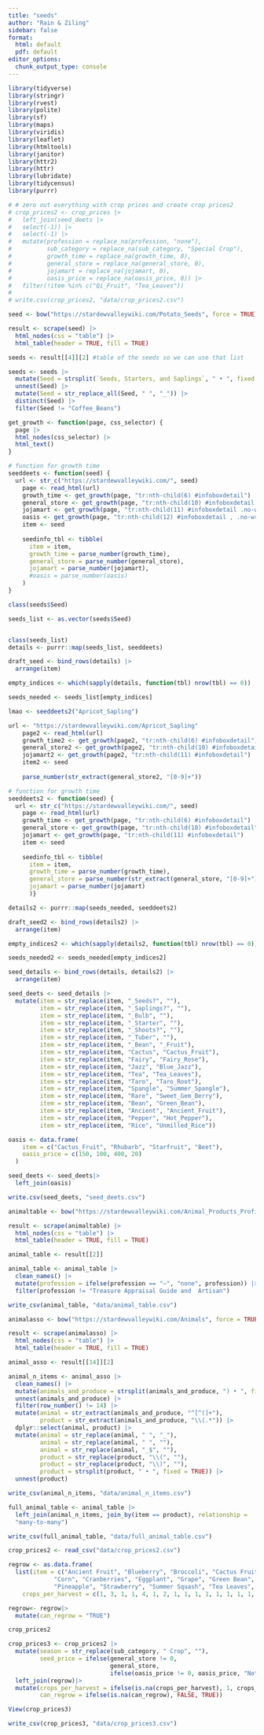 ```yaml
---
title: "seeds"
author: "Rain & Ziling"
sidebar: false
format:
  html: default
  pdf: default
editor_options: 
  chunk_output_type: console
---
```


```r
library(tidyverse)
library(stringr)
library(rvest)
library(polite)
library(sf)
library(maps)
library(viridis)
library(leaflet)
library(htmltools)
library(janitor)
library(httr2)
library(httr)
library(lubridate)
library(tidycensus)
library(purrr)
```

```r
# # zero out everything with crop prices and create crop prices2
# crop_prices2 <- crop_prices |>
#   left_join(seed_deets |>
#   select(-1)) |>
#   select(-1) |>
#   mutate(profession = replace_na(profession, "none"),
#          sub_category = replace_na(sub_category, "Special Crop"),
#          growth_time = replace_na(growth_time, 0),
#          general_store = replace_na(general_store, 0),
#          jojamart = replace_na(jojamart, 0),
#          oasis_price = replace_na(oasis_price, 0)) |>
#   filter(!item %in% c("Qi_Fruit", "Tea_Leaves"))
# 
# write.csv(crop_prices2, "data/crop_prices2.csv")
```

```r
seed <- bow("https://stardewvalleywiki.com/Potato_Seeds", force = TRUE)

result <- scrape(seed) |>
  html_nodes(css = "table") |>
  html_table(header = TRUE, fill = TRUE)

seeds <- result[[4]][2] #table of the seeds so we can use that list

seeds <- seeds |>
  mutate(Seed = strsplit(`Seeds, Starters, and Saplings`, " • ", fixed = TRUE)) |>
  unnest(Seed) |>
  mutate(Seed = str_replace_all(Seed, " ", "_")) |>
  distinct(Seed) |>
  filter(Seed != "Coffee_Beans")
```

```r
get_growth <- function(page, css_selector) {
  page |>
  html_nodes(css_selector) |>
  html_text()
}

# function for growth time
seeddeets <- function(seed) {
  url <- str_c("https://stardewvalleywiki.com/", seed)
    page <- read_html(url)
    growth_time <- get_growth(page, "tr:nth-child(6) #infoboxdetail")
    general_store <- get_growth(page, "tr:nth-child(10) #infoboxdetail .no-wrap")
    jojamart <- get_growth(page, "tr:nth-child(11) #infoboxdetail .no-wrap")
    oasis <- get_growth(page, "tr:nth-child(12) #infoboxdetail , .no-wrap+ #infoboxdetail .no-wrap")
    item <- seed
    
    seedinfo_tbl <- tibble(
      item = item,
      growth_time = parse_number(growth_time),
      general_store = parse_number(general_store), 
      jojamart = parse_number(jojamart),
      #oasis = parse_number(oasis)
    )
}

```

```r
class(seeds$Seed)

seeds_list <- as.vector(seeds$Seed)


class(seeds_list)
details <- purrr::map(seeds_list, seeddeets)

draft_seed <- bind_rows(details) |>
  arrange(item)

empty_indices <- which(sapply(details, function(tbl) nrow(tbl) == 0))

seeds_needed <- seeds_list[empty_indices]
```

```r
lmao <- seeddeets2("Apricot_Sapling")

url <- "https://stardewvalleywiki.com/Apricot_Sapling"
    page2 <- read_html(url)
    growth_time2 <- get_growth(page2, "tr:nth-child(6) #infoboxdetail")
    general_store2 <- get_growth(page2, "tr:nth-child(10) #infoboxdetail")
    jojamart2 <- get_growth(page2, "tr:nth-child(11) #infoboxdetail")
    item2 <- seed
    
    parse_number(str_extract(general_store2, "[0-9]+"))
```


```r
# function for growth time
seeddeets2 <- function(seed) {
  url <- str_c("https://stardewvalleywiki.com/", seed)
    page <- read_html(url)
    growth_time <- get_growth(page, "tr:nth-child(6) #infoboxdetail")
    general_store <- get_growth(page, "tr:nth-child(10) #infoboxdetail")
    jojamart <- get_growth(page, "tr:nth-child(11) #infoboxdetail")
    item <- seed
    
    seedinfo_tbl <- tibble(
      item = item,
      growth_time = parse_number(growth_time),
      general_store = parse_number(str_extract(general_store, "[0-9]+")), 
      jojamart = parse_number(jojamart)
      )}

details2 <- purrr::map(seeds_needed, seeddeets2)

draft_seed2 <- bind_rows(details2) |>
  arrange(item)

empty_indices2 <- which(sapply(details2, function(tbl) nrow(tbl) == 0))

seeds_needed2 <- seeds_needed[empty_indices2]
```

```r
seed_details <- bind_rows(details, details2) |>
  arrange(item)
```

```r
seed_deets <- seed_details |>
  mutate(item = str_replace(item, "_Seeds?", ""),
         item = str_replace(item, "_Saplings?", ""),
         item = str_replace(item, "_Bulb", ""),
         item = str_replace(item, "_Starter", ""),
         item = str_replace(item, "_Shoots?", ""),
         item = str_replace(item, "_Tuber", ""),
         item = str_replace(item, "_Bean", "_Fruit"),
         item = str_replace(item, "Cactus", "Cactus_Fruit"),
         item = str_replace(item, "Fairy", "Fairy_Rose"),
         item = str_replace(item, "Jazz", "Blue_Jazz"),
         item = str_replace(item, "Tea", "Tea_Leaves"),
         item = str_replace(item, "Taro", "Taro_Root"),
         item = str_replace(item, "Spangle", "Summer_Spangle"),
         item = str_replace(item, "Rare", "Sweet_Gem_Berry"),
         item = str_replace(item, "Bean", "Green_Bean"),
         item = str_replace(item, "Ancient", "Ancient_Fruit"),
         item = str_replace(item, "Pepper", "Hot_Pepper"),
         item = str_replace(item, "Rice", "Unmilled_Rice"))

oasis <- data.frame(
    item = c("Cactus_Fruit", "Rhubarb", "Starfruit", "Beet"),
    oasis_price = c(150, 100, 400, 20)
  )

seed_deets <- seed_deets|>
  left_join(oasis)

write.csv(seed_deets, "seed_deets.csv")
```

```r
animaltable <- bow("https://stardewvalleywiki.com/Animal_Products_Profitability", force = TRUE)

result <- scrape(animaltable) |>
  html_nodes(css = "table") |>
  html_table(header = TRUE, fill = TRUE)

animal_table <- result[[2]] 

animal_table <- animal_table |>
  clean_names() |>
  mutate(profession = ifelse(profession == "—", "none", profession)) |>
  filter(profession != "Treasure Appraisal Guide and  Artisan")

write_csv(animal_table, "data/animal_table.csv")
```

```r
animalasso <- bow("https://stardewvalleywiki.com/Animals", force = TRUE)

result <- scrape(animalasso) |>
  html_nodes(css = "table") |>
  html_table(header = TRUE, fill = TRUE)

animal_asso <- result[[14]][2]

animal_n_items <- animal_asso |>
  clean_names() |>
  mutate(animals_and_produce = strsplit(animals_and_produce, ") • ", fixed = TRUE)) |>
  unnest(animals_and_produce) |>
  filter(row_number() != 14) |>
  mutate(animal = str_extract(animals_and_produce, "^[^(]+"),
         product = str_extract(animals_and_produce, "\\(.*")) |>
  dplyr::select(animal, product) |>
  mutate(animal = str_replace(animal, " ", "_"),
         animal = str_replace(animal, " ", ""),
         animal = str_replace(animal, "_$", ""),
         product = str_replace(product, "\\(", ""),
         product = str_replace(product, "\\)", ""),
         product = strsplit(product, " • ", fixed = TRUE)) |>
  unnest(product)

write_csv(animal_n_items, "data/animal_n_items.csv")
```

```r
full_animal_table <- animal_table |>
  left_join(animal_n_items, join_by(item == product), relationship =
  "many-to-many")

write_csv(full_animal_table, "data/full_animal_table.csv")
```

```r

crop_prices2 <- read_csv("data/crop_prices2.csv")

regrow <- as.data.frame(
  list(item = c("Ancient Fruit", "Blueberry", "Broccoli", "Cactus Fruit", "Coffee Bean",
             "Corn", "Cranberries", "Eggplant", "Grape", "Green Bean", "Hops", "Hot Pepper",
             "Pineapple", "Strawberry", "Summer Squash", "Tea Leaves", "Tomato"),
    crops_per_harvest = c(1, 3, 1, 1, 4, 1, 2, 1, 1, 1, 1, 1, 1, 1, 1, 1, 1)))

regrow<- regrow|>
  mutate(can_regrow = "TRUE")

crop_prices2

crop_prices3 <- crop_prices2 |>
  mutate(season = str_replace(sub_category, " Crop", ""),
         seed_price = ifelse(general_store != 0, 
                             general_store, 
                             ifelse(oasis_price != 0, oasis_price, "Not Sold"))) |>
  left_join(regrow)|>
  mutate(crops_per_harvest = ifelse(is.na(crops_per_harvest), 1, crops_per_harvest),
         can_regrow = ifelse(is.na(can_regrow), FALSE, TRUE))

View(crop_prices3)

write_csv(crop_prices3, "data/crop_prices3.csv")
```

